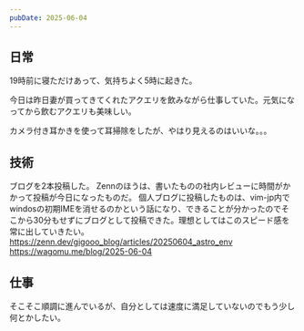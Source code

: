 ```yaml
---
pubDate: 2025-06-04
---
```



## 日常

19時前に寝ただけあって、気持ちよく5時に起きた。

今日は昨日妻が買ってきてくれたアクエリを飲みながら仕事していた。元気になってから飲むアクエリも美味しい。

カメラ付き耳かきを使って耳掃除をしたが、やはり見えるのはいいな。。。

## 技術

ブログを2本投稿した。
Zennのほうは、書いたものの社内レビューに時間がかかって投稿が今日になったものだ。
個人ブログに投稿したものは、vim-jp内でwindosの初期IMEを消せるのかという話になり、できることが分かったのでそこから30分もせずにブログとして投稿できた。理想としてはこのスピード感を常に出していきたい。
https://zenn.dev/gigooo_blog/articles/20250604_astro_env
https://wagomu.me/blog/2025-06-04

## 仕事

そこそこ順調に進んでいるが、自分としては速度に満足していないのでもう少し何とかしたい。
